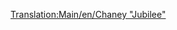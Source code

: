 [[Translation:Main/en/Chaney "Jubilee"]]{{Template:Treni/It
|Image=[[File:en/Chaneyjubilee.png]]
|Name=Chaney "Jubilee"
|Cost=€ 30.468
|Speed=112 km/h (70 mph)
|Weight=131 t
|Power=1.000 hp (746 kW)
|Annual=€ 3.936
|Designed=1934
|Lifespan=21
|Capacity=N/A
|Description=La locomotiva di partenza di fascia media per il clima temperato in TTD. Non così economica da gestire come la Kirby Paul Tank, e non così veloce o potente come la Ginzu A4. Ma ancora utile se vuoi un equilibrio.
|Real-life = Questo è la [http://en.wikipedia.org/wiki/LMS_Jubilee_Class LMS Stanier "Jubilee"], una locomotiva creata concepita per il trasporto espresso secondario dei passeggeri. Un possibile equivalente nella vita reale potrebbe essere la "Jubilee Class"
}}